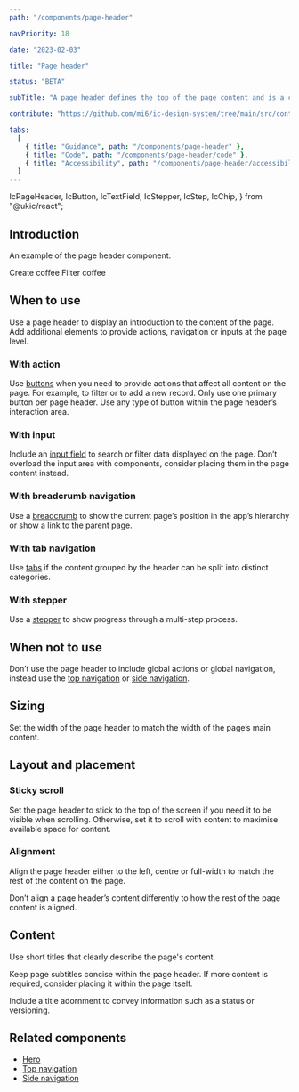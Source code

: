 ```yaml
---
path: "/components/page-header"

navPriority: 18

date: "2023-02-03"

title: "Page header"

status: "BETA"

subTitle: "A page header defines the top of the page content and is a consistent way to show page context, key actions and secondary navigation."

contribute: "https://github.com/mi6/ic-design-system/tree/main/src/content/structured/components/page-header"

tabs:
  [
    { title: "Guidance", path: "/components/page-header" },
    { title: "Code", path: "/components/page-header/code" },
    { title: "Accessibility", path: "/components/page-header/accessibility" },
  ]
---
```


  IcPageHeader,
  IcButton,
  IcTextField,
  IcStepper,
  IcStep,
  IcChip,
} from "@ukic/react";

## Introduction

An example of the page header component.

<ComponentPreview>
  <IcPageHeader
    heading="Latte recipe"
    subheading="A latte is a popular Italian coffee, made with espresso, steamed milk and a thin layer of foam. "
    reverseOrder
  >
    <IcChip slot="heading-adornment" label="BETA" size="large" />
    <IcButton slot="actions" variant="primary">
      Create coffee
    </IcButton>
    <IcButton slot="actions" variant="tertiary">
      Filter coffee
    </IcButton>
    <IcStepper slot="stepper">
      <IcStep stepTitle="Warm kettle" stepType="completed" />
      <IcStep
        stepTitle="Warm milk"
        stepSubtitle="Optional"
        stepType="completed"
      />
      <IcStep stepTitle="Pour milk" stepType="current" />
    </IcStepper>
    <IcTextField
      slot="input"
      placeholder="Search for ingredients…"
      label="Input"
      hideLabel
    />
  </IcPageHeader>
</ComponentPreview>

## When to use

Use a page header to display an introduction to the content of the page. Add additional elements to provide actions, navigation or inputs at the page level.

<DoDontCaution
  imageSrc={pageHeaderFig1}
  imageAlt="A diagram showing the positioning of the content areas within a page header. The content areas are a breadcrumb area, a title area, an action area, an input area, and a navigation area. "
  state="none"
  caption="The anatomy of a page header that includes areas for breadcrumbs, titling, actions, inputs and additional navigation.  "
/>

### With action

Use [buttons](/components/button) when you need to provide actions that affect all content on the page. For example, to filter or to add a new record. Only use one primary button per page header. Use any type of button within the page header’s interaction area.

### With input

Include an [input field](/components/search-bar) to search or filter data displayed on the page. Don’t overload the input area with components, consider placing them in the page content instead.

### With breadcrumb navigation

Use a [breadcrumb](/components/breadcrumb) to show the current page’s position in the app’s hierarchy or show a link to the parent page.

### With tab navigation

Use [tabs](/components/tabs) if the content grouped by the header can be split into distinct categories.

### With stepper

Use a [stepper](/components/stepper) to show progress through a multi-step process.

## When not to use

Don’t use the page header to include global actions or global navigation, instead use the [top navigation](/components/top-navigation) or [side navigation](/components/side-navigation).

<DoDontCaution
  imageSrc={pageHeaderFig2}
  imageAlt="An example app called ‘Better latte than never’ that displays a page titled ‘Top 5 reasons why coffee is a way better choice than tea’. The page’s page header contains an action button titled ‘Main menu’."
  state="bad"
  caption="Don‘t use global actions within a page header."
/>

## Sizing

<DoDontCaution
  imageSrc={pageHeaderFig3}
  imageAlt="A default sized page header with a large title that says ‘Grande Frappé’ and small sized page header with the same title displayed much smaller."
  state="none"
  caption="An example of default and small sized page headers"
/>

Set the width of the page header to match the width of the page’s main content.

<DoDontCaution
  imageSrc={pageHeaderFig4}
  imageAlt="An example app titled ‘Better latte than never’ showing a page called ‘Top 5 reasons why coffee is better than tea’ with a page header that spans the full width of the content area."
  state="good"
  caption="Set the width of the page header to fill the page’s main content area.  "
/>

<DoDontCaution
  imageSrc={pageHeaderFig5}
  imageAlt="An example app titled ‘Better latte than never’ showing a page called ‘Top 5 reasons why coffee is better than tea’ with a page header that is indented from the page margins to align with the page’s example content."
  state="bad"
  caption="Don’t set the width of the page header to align with content. The page header content will align to your content container automatically."
/>

## Layout and placement

### Sticky scroll

Set the page header to stick to the top of the screen if you need it to be visible when scrolling. Otherwise, set it to scroll with content to maximise available space for content.

<DoDontCaution
  imageSrc={pageHeaderFig6}
  imageAlt="An example app title ‘better latte than never’ that shows the top navigation component at the top of the screen, a page header below it, and some example content below that."
  state="none"
  caption="The page header sits at the top of the page when scrolled to the top."
/>

<DoDontCaution
  imageSrc={pageHeaderFig7}
  imageAlt="An example app that is scrolled partway down the page. A page header is displayed stuck to the top of the screen and overlaying other example content."
  state="none"
  caption="A sticky page header stays at the top of the screen when scrolling down the page."
/>

### Alignment

Align the page header either to the left, centre or full-width to match the rest of the content on the page.

<DoDontCaution
  imageSrc={pageHeaderFig9}
  imageAlt="An example app that shows a page header and some example content. The page header’s title, description and action button are aligned to the left hand side of the screen, and the example page content below is also aligned to the left of the screen."
  state="good"
  caption="Use left alignment to position page header content to the left of the page container."
/>

<DoDontCaution
  imageSrc={pageHeaderFig8}
  imageAlt="An example app that shows a page header and some example content. The page header’s title, description and action button are aligned to the centre of the screen, and the example page content below is also aligned to the centre of the screen."
  state="good"
  caption="Use centred alignment to position page header content to the middle of the page container."
/>

<DoDontCaution
  imageSrc={pageHeaderFig10}
  imageAlt="An example app that shows a page header and some example content. The page header’s content spans the full screen width with its title and description aligned to the left margin and its action button aligned to the right margin. The example page content below is aligned to the centre of the screen."
  state="good"
  caption="Use full-width to align page header content to the left and right margins of the page container."
/>

Don’t align a page header’s content differently to how the rest of the page content is aligned.

<DoDontCaution
  imageSrc={pageHeaderFig11}
  imageAlt="An example app that shows a page header and some example content. The page header’s content is aligned to the left of the screen. The example page content below is aligned to the centre of the screen."
  state="bad"
  caption="Don’t mix alignments in an app. Here the page header’s content has left alignment, whereas the rest of the page content is centre aligned."
/>

## Content

Use short titles that clearly describe the page's content.

Keep page subtitles concise within the page header. If more content is required, consider placing it within the page itself.

Include a title adornment to convey information such as a status or versioning.

## Related components

- [Hero](/components/hero)
- [Top navigation](/components/top-navigation)
- [Side navigation](/components/side-navigation)
